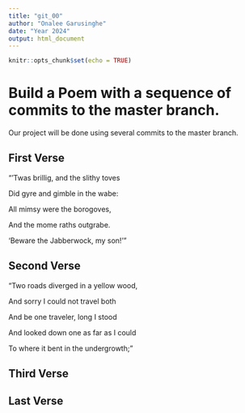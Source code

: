 ```yaml
---
title: "git_00"
author: "Onalee Garusinghe"
date: "Year 2024"
output: html_document
---
```


```r
knitr::opts_chunk$set(echo = TRUE)
```
# Build a Poem with a sequence of commits to the master branch.
Our project will be done using several commits to the master branch.
<!-- Do not modify or change any text in "!--" bracketed areas such as this --- these are instructions to
you, if you change any of this the git program will notice it and compromise your git merging strategy !-->

## First Verse 
<!--Put the first five lines of a poem by Lewis Carrol in this section!-->

"’Twas brillig, and the slithy toves

  Did gyre and gimble in the wabe:
  
  All mimsy were the borogoves,
  
  And the mome raths outgrabe.
  
  'Beware the Jabberwock, my son!'"
  
## Second Verse
<!--Put the first five lines of a poem by Robert Frost here!-->
  
  "Two roads diverged in a yellow wood,
  
  And sorry I could not travel both
  
  And be one traveler, long I stood
  
  And looked down one as far as I could
  
  To where it bent in the undergrowth;"  
  
## Third Verse
<!--Put the first two verses of The Walrus and the Carpenter here!-->

## Last Verse
<!--Put a short poem of your choice 8-20 lines,here!-->
